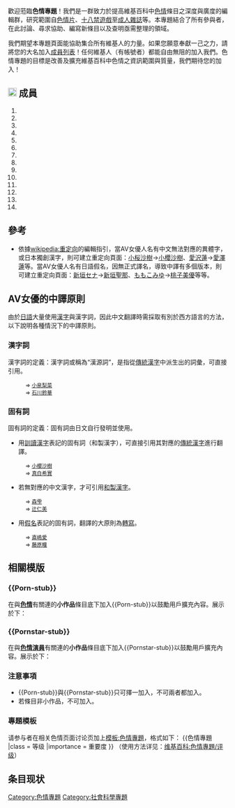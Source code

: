 {{维基专题状态|inactive|sc1=WP:PORN|sc2=WP:PORNO|sc3=WP:XXX|sc4=WP:PORNPROJECT|sc5=WP:P*|sc6=WP:WPPORN|sc7=WP:PORNSTARS|sc8=WP:Porn}}
{{Infobox WikiProject
 |inactive     = 
 |semi-active  =
 |name         = 色情
 |bodystyle    = 
 |image        = Pornproject logo.svg 
|imagesize   = 
  |caption     = 
 |shortcuts    = 
  |shortcuts2  = 
 |category     = 色情
  |category2   = 
 |portal       = 色情
 |portalimg    = Pornproject logo.svg
  |portal2     = 
  |portal2img  = 
 |commons      = Pornography
|parent       = 
 |notice       = 色情專題
  |notice-extended =
 |userbox      = User WikiProject Pornography
  |userbox2    = 
  |userbox3    = 
  |userboxnote = 
 |helps-organise-children = 
 |has-goals    = 
 |assessment   = yes
 |footnotes    = [[Wikipedia:色情專題/模版|模板]]
}}
歡迎蒞臨'''色情專題'''！我們是一群致力於提高維基百科中[[色情|色情]]條目之深度與廣度的編輯群，研究範圍自[[色情片|色情片]]、[[十八禁遊戲|十八禁遊戲]]至[[成人雜誌|成人雜誌]]等。本專題結合了所有參與者，在此討論、尋求協助、編寫新條目以及查明亟需整理的領域。

我們期望本專題頁面能協助集合所有維基人的力量。如果您願意奉獻一己之力，請將您的大名加入[[維基百科:色情專題#成員|成員列表]]！任何維基人（有帳號者）都能自由無阻的加入我們。色情專題的目標是改善及擴充維基百科中色情之資訊範圍與質量，我們期待您的加入！

== [[File:Nuvola_apps_kdmconfig.png|20px]] 成員 ==
<!--請在最下方加入您的姓名！-->
</noinclude>
#{{User|AT}}
#{{User|NewSpeaks}}
#{{User|Joker9}}
#{{User|Daniel J Zhao}}
#{{User|Aoke1989}}
#{{User|jerry886gossiping}}
#{{User|avgossiping}}
#{{User|夏雪曼}}
#{{User|創造未來，迎接康莊}}
#{{User|Hal_0005}}
#{{User|Rowe Wilson Frederisk Holme}}
#{{User|游魂}}
#{{User|I Have Air}}
#{{User|滑稽金苹果}}
<noinclude>

== 參考 ==
*依據[[wikipedia:重定向|wikipedia:重定向]]的編輯指引，當AV女優人名有中文無法對應的異體字，或日本獨創漢字，則可建立重定向頁面：[[小桜沙樹|小桜沙樹]]→[[小櫻沙樹|小櫻沙樹]]、[[愛沢蓮|愛沢蓮]]→[[愛澤蓮|愛澤蓮]]等。當AV女優人名有日語假名，因無正式譯名，導致中譯有多個版本，則可建立重定向頁面：[[新垣セナ|新垣セナ]]→[[新垣聖那|新垣聖那]]、[[ももこみゆ|ももこみゆ]]→[[桃子美優|桃子美優]]等等。

== AV女優的中譯原則 ==
由於[[日語|日語]]大量使用[[漢字|漢字]]與漢字詞，因此中文翻譯時需採取有別於西方語言的方法，以下說明各種情況下的中譯原則。

===漢字詞===
漢字詞的定義：漢字詞或稱為“漢源詞”，是指從[[傳統漢字|傳統漢字]]中派生出的詞彙，可直接引用。

:<small> {{lang|ja|小泉梨菜（こいずみ りな）}} ⇒ [[小泉梨菜|小泉梨菜]] </small>
:<small> {{lang|ja|石川鈴華（いしかわ すずか）}} ⇒ [[石川鈴華|石川鈴華]] </small>

===固有詞===
固有詞的定義：固有詞由日文自行發明並使用。

*用[[訓讀|訓讀]][[漢字|漢字]]表記的固有詞（和製漢字），可直接引用其對應的[[傳統漢字|傳統漢字]]進行翻譯。

:<small> {{lang|ja|小桜沙樹（こいずみ りな）}} ⇒ [[小櫻沙樹|小櫻沙樹]] </small>
:<small> {{lang|ja|真白希実（ましろ のぞみ）}} ⇒ [[真白希實|真白希實]] </small>

*若無對應的中文漢字，才可引用[[和製漢字|和製漢字]]。
:<small> {{lang|ja|森雫（もり しずく）}} ⇒ [[森雫|森雫]] </small>
:<small> {{lang|ja|辻仁美（つじ ひとみ）}} ⇒ [[辻仁美|辻仁美]] </small>

*用[[假名|假名]]表記的固有詞，翻譯的大原則為[[轉寫|轉寫]]。
:<small> {{lang|ja|直嶋あい（なおしま あい）}} ⇒ [[直嶋愛|直嶋愛]] </small>
:<small> {{lang|ja|藤原ひとみ（ふじわら ひとみ）}} ⇒ [[藤原瞳|藤原瞳]] </small>

== 相關模版 ==
=== <nowiki>{{Porn-stub}}</nowiki> ===
在與'''[[色情|色情]]'''有關連的'''小作品'''條目底下加入<nowiki>{{Porn-stub}}</nowiki>以鼓勵用戶擴充內容。展示於下：
{{Porn-stub}}

=== <nowiki>{{Pornstar-stub}}</nowiki> ===
在與'''[[色情演員|色情演員]]'''有關連的'''小作品'''條目底下加入<nowiki>{{Pornstar-stub}}</nowiki>以鼓勵用戶擴充內容。展示於下：
{{Pornstar-stub}}

=== 注意事項 ===
*<nowiki>{{Porn-stub}}</nowiki>與<nowiki>{{Pornstar-stub}}</nowiki>只可擇一加入，不可兩者都加入。
*若條目非小作品，不可加入。
=== 專題模板 ===
请参与者在相关色情页面讨论页加上[[模板:色情專題|模板:色情專題]]，格式如下：
<nowiki>{{色情專題
|class = 等级
|importance = 重要度
}}</nowiki>
（使用方法详见：[[维基百科:色情專題/评级|维基百科:色情專題/评级]]）

{{色情專題|category=no}}

==条目现状==
{{Articles by Quality|topic=色情|project=色情|format=toc}}
{{Articles by Importance|topic=色情|project=色情|format=toc}}

{{WikiProject Footer}}
[[Category:色情專題|Category:色情專題]]
[[Category:社會科學專題|Category:社會科學專題]]